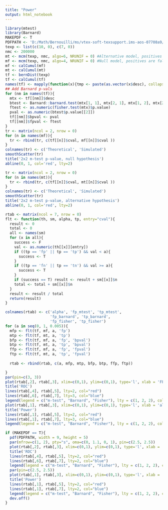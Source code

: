 ```yaml
---
title: "Power"
output: html_notebook
---
```


```r
library(mtest)
library(Barnard)
MAKEPDF <- T
PDFPATH <- 'D:/Math/Bernouilli/ms/vtex-soft-texsupport.ims-aos-07708a9/vtex-soft-texsupport.ims-aos-07708a9/fig2.pdf'
texp <- list(c(10, 0), c(7, 0))
nmc <- 200000
mt <- mcm(texp, nmc, algo=6, NRUNIF = 0) #Alternative model, positives are true
mf <- mcm(texp, nmc, algo=4, NRUNIF = 0) #Null model, positives are false
mf <- calCumul(mf) 
mt <- calCumul(mt)
tf <- bernDist(texp)
tf <- calCumul(tf)
names(tf) <- mapply(function(x){tmp <- paste(as.vector(x$desc), collapse = '_'); names(x) <- tmp}, tf)
## Add Barnard p-vals
for (nm in names(tf)){
  mtx <- tf[[nm]]$desc
  btest <- Barnard::barnard.test(mtx[1, 1], mtx[2, 1], mtx[1, 2], mtx[2, 2])
  ftest <- as.numeric(fisher.test(mtx)$p.value)
  pval <- as.numeric(btest$p.value[[2]])
  tf[[nm]]$bpval <- pval
  tf[[nm]]$fpval <- ftest
}
tr <- matrix(ncol = 2, nrow = 0)
for (n in names(mf)){
  tr <- rbind(tr, c(tf[[n]]$cval, mf[[n]]$cval ))
}
colnames(tr) <- c('Theoretical', 'Simulated')
smoothScatter(tr)
title('2x2 m-test p-value, null hypothesis')
abline(0, 1, col='red', lty=2)

tr <- matrix(ncol = 2, nrow = 0)
for (n in names(mt)){
  tr <- rbind(tr, c(tf[[n]]$cval, mt[[n]]$cval ))
}
colnames(tr) <- c('Theoretical', 'Simulated')
smoothScatter(tr)
title('2x2 m-test p-value, alternative hypothesis')
abline(0, 1, col='red', lty=2)


```

```r
rtab <- matrix(ncol = 7, nrow = 0)
flt <- function(th, sm, alpha, tp, entry="cval"){
  result <- 0
  total <- 0
  all <- names(sm)
  for (x in all){
    success <- F
    val <- as.numeric(th[[x]][entry])
    if ((tp == 'fp' || tp == 'tp') && val < a){
      success <- T
    }
    if ((tp == 'fn' || tp == 'tn') && val >= a){
      success <- T
    }
    if (success == T) result <- result + sm[[x]]$n
    total <- total + sm[[x]]$n
  }
  result <- result / total
  return(result)
}

colnames(rtab) <- c('alpha', 'fp_mtest', 'tp_mtest', 
                    'fp_barnard', 'tp_barnard',
                    'fp_fisher', 'tp_fisher')
for (a in seq(0, 1, 0.005)){
  mfp <- flt(tf, mf, a, 'fp')
  mtp <- flt(tf, mt, a, 'tp')
  bfp <- flt(tf, mf, a, 'fp', 'bpval')
  btp <- flt(tf, mt, a, 'tp', 'bpval')
  ffp <- flt(tf, mf, a, 'fp', 'fpval')
  ftp <- flt(tf, mt, a, 'tp', 'fpval')
  
  rtab <- rbind(rtab, c(a, mfp, mtp, bfp, btp, ffp, ftp))

}
par(pin=c(3, 3))
plot(rtab[,2], rtab[,3], xlim=c(0,1), ylim=c(0,1), type='l', xlab = 'FPR', ylab='TPR', col="black")
title('ROC')
lines(rtab[,4], rtab[,5], lty=2, col="red")
lines(rtab[,6], rtab[,7], lty=3, col="blue")
legend(legend = c("m-test", "Barnard", "Fisher"), lty = c(1, 2, 2), col=c('black', 'red', 'blue'), x='right', y='middle')
plot(rtab[,1], rtab[,3], xlim=c(0,1), ylim=c(0,1), type='l', xlab = 'alpha', ylab='TPR', col="black")
title('Power')
lines(rtab[,1], rtab[,5], lty=2, col="red")
lines(rtab[,1], rtab[,7], lty=3, col="blue")
legend(legend = c("m-test", "Barnard", "Fisher"), lty = c(1, 2, 2), col=c('black', 'red', 'blue'), x='right', y='middle')

if (MAKEPDF == T){
  pdf(PDFPATH, width = 9, height = 5)
  par(mfrow=c(1, 2), pty="s", oma=c(0, 1.1, 0, 1), pin=c(2.5, 2.5))
  plot(rtab[,2], rtab[,3], xlim=c(0,1), ylim=c(0,1), type='l', xlab = 'FPR', ylab='TPR', col="black")
  title('ROC')
  lines(rtab[,4], rtab[,5], lty=2, col="red")
  lines(rtab[,6], rtab[,7], lty=2, col="blue")
  legend(legend = c("m-test", "Barnard", "Fisher"), lty = c(1, 2, 2), col=c('black', 'red', 'blue'), x='right', y='middle')
  par(pin=c(2.5, 2.5))
  plot(rtab[,1], rtab[,3], xlim=c(0,1), ylim=c(0,1), type='l', xlab = 'alpha', ylab='TPR', col="black")
  title('Power')
  lines(rtab[,1], rtab[,5], lty=2, col="red")
  lines(rtab[,1], rtab[,7], lty=2, col="blue")
  legend(legend = c("m-test", "Barnard", "Fisher"), lty = c(1, 2, 2), col=c('black', 'red', 'blue'), x='right', y='middle')
  dev.off()
}
```
